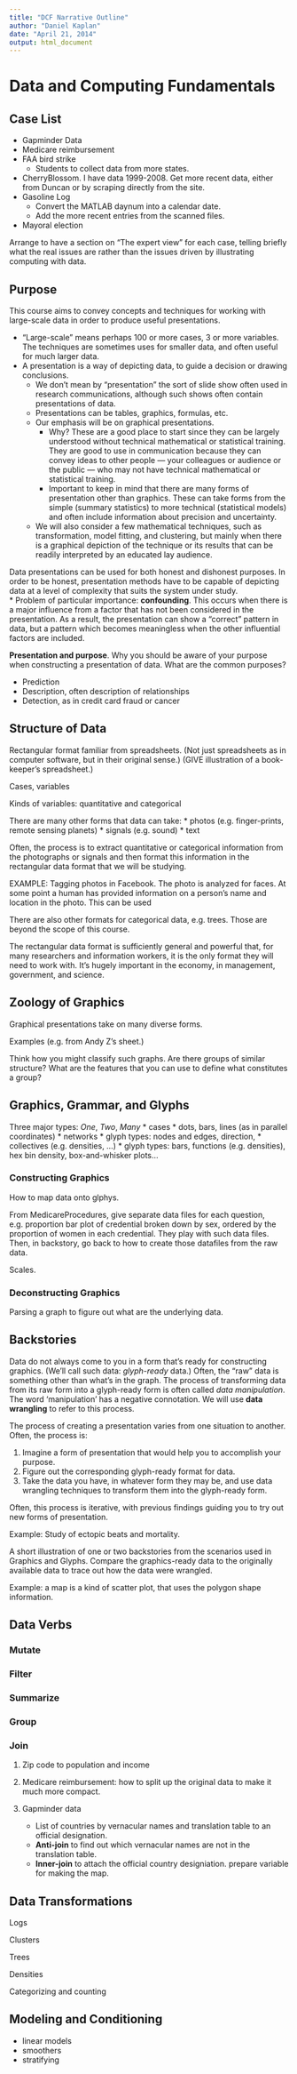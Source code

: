 ```yaml
---
title: "DCF Narrative Outline"
author: "Daniel Kaplan"
date: "April 21, 2014"
output: html_document
---
```


# Data and Computing Fundamentals

## Case List

* Gapminder Data
* Medicare reimbursement 
* FAA bird strike
    * Students to collect data from more states.
* CherryBlossom.  I have data 1999-2008.  Get more recent data, either from Duncan or by scraping directly from the site.
* Gasoline Log
    * Convert the MATLAB daynum into a calendar date.
    * Add the more recent entries from the scanned files.
* Mayoral election

Arrange to have a section on "The expert view" for each case, telling briefly what the real issues are rather than the issues driven by illustrating computing with data.

## Purpose

This course aims to convey concepts and techniques for working with large-scale data in order to produce useful presentations.

* "Large-scale" means perhaps 100 or more cases, 3 or more variables.  The techniques are sometimes uses for smaller data, and often useful for much larger data.
* A presentation is a way of depicting data, to guide a decision or drawing conclusions.  
    * We don't mean by "presentation" the sort of slide show often used in research communications, although such shows often contain presentations of data.
    * Presentations can be tables, graphics, formulas, etc.
    * Our emphasis will be on graphical presentations.  
        * Why?  These are a good place to start since they can be largely understood without technical mathematical or statistical training.  They are good to use in communication because they can convey ideas to other people --- your colleagues or audience or the public --- who may not have technical mathematical or statistical training. 
        * Important to keep in mind that there are many forms of presentation other than graphics.  These can take forms from the simple (summary statistics) to more technical (statistical models) and often include information about precision and uncertainty.
    * We will also consider a few mathematical techniques, such as transformation, model fitting, and clustering, but mainly when there is a graphical depiction of the technique or its results that can be readily interpreted by an educated lay audience. 
        
Data presentations can be used for both honest and dishonest purposes.  In order to be honest, presentation methods have to be capable of depicting data at a level of complexity that suits the system under study.  
* Problem of particular importance: **confounding**. This occurs when there is a major influence from a factor that has not been considered in the presentation.  As a result, the presentation can show a "correct" pattern in data, but a pattern which becomes meaningless when the other influential factors are included.

**Presentation and purpose**.  Why you should be aware of your purpose when constructing a presentation of data.  What are the common purposes?

* Prediction
* Description, often description of relationships
* Detection, as in credit card fraud or cancer
 
        
## Structure of Data

Rectangular format familiar from spreadsheets.  (Not just spreadsheets as in computer software, but in their original sense.) (GIVE illustration of a book-keeper's spreadsheet.)

Cases, variables

Kinds of variables: quantitative and categorical

There are many other forms that data can take:
* photos (e.g. finger-prints, remote sensing planets)
* signals (e.g. sound)
* text

Often, the process is to extract quantitative or categorical information from the photographs or signals and then format this information in the rectangular data format that we will be studying.

EXAMPLE: Tagging photos in Facebook.  The photo is analyzed for faces.  At some point a human has provided information on a person's name and location in the photo.  This can be used 

There are also other formats for categorical data, e.g. trees.  Those are beyond the scope of this course.  

The rectangular data format is sufficiently general and powerful that, for many researchers and information workers, it is the only format they will need to work with.  It's hugely important in the economy, in management, government, and science.


## Zoology of Graphics

Graphical presentations take on many diverse forms.

Examples (e.g. from Andy Z's sheet.)

Think how you might classify such graphs.  Are there groups of similar structure?  What are the features that you can use to define what constitutes a group?

## Graphics, Grammar, and Glyphs





Three major types: *One*, *Two*, *Many*
* cases
    * dots, bars, lines (as in parallel coordinates)
* networks
    * glyph types: nodes and edges, direction, 
* collectives (e.g. densities, ...)
    * glyph types: bars, functions (e.g. densities), hex bin density, box-and-whisker plots...

### Constructing Graphics

How to map data onto glphys.

From MedicareProcedures, give separate data files for each question, e.g. proportion bar plot of credential broken down by sex, ordered by the proportion of women in each credential.  They play with such data files.  Then, in backstory, go back to how to create those datafiles from the raw data.

Scales.

### Deconstructing Graphics

Parsing a graph to figure out what are the underlying data.

## Backstories

Data do not always come to you in a form that's ready for constructing graphics.  (We'll call such data: *glyph-ready* data.)  Often, the "raw" data is something other than what's in the graph.  The process of transforming data from its raw form into a glyph-ready form is often called *data manipulation*.  The word 'manipulation' has a negative connotation.  We will use **data wrangling** to refer to this process.

The process of creating a presentation varies from one situation to another.  Often, the process is:

1. Imagine a form of presentation that would help you to accomplish your purpose.
2. Figure out the corresponding glyph-ready format for data.
3. Take the data you have, in whatever form they may be, and use data wrangling techniques to transform them into the glyph-ready form.

Often, this process is iterative, with previous findings guiding you to try out new forms of presentation.

Example: Study of ectopic beats and mortality.

A short illustration of one or two backstories from the scenarios used in Graphics and Glyphs.  Compare the graphics-ready data to the originally available data to trace out how the data were wrangled.

Example: a map is a kind of scatter plot, that uses the polygon shape information.



## Data Verbs

### Mutate

### Filter

### Summarize

### Group

### Join

1. Zip code to population and income
2. Medicare reimbursement: how to split up the original data to make it much more compact.

1. Gapminder data
    * List of countries by vernacular names and translation table to an official designation.  
    * **Anti-join** to find out which vernacular names are not in the translation table. 
    * **Inner-join** to attach the official country designiation. prepare variable for making the map.
    

## Data Transformations

Logs

Clusters

Trees

Densities

Categorizing and counting

## Modeling and Conditioning 

* linear models 
* smoothers
* stratifying
